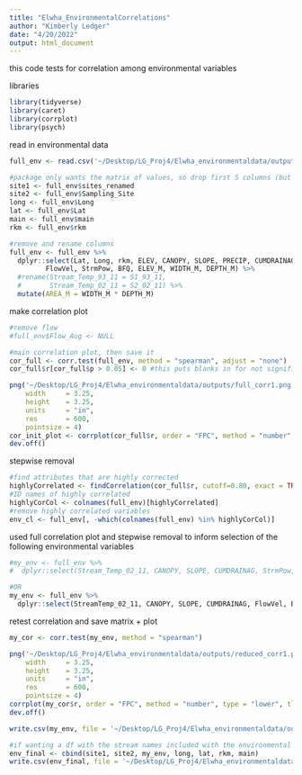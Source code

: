 ```yaml
---
title: "Elwha_EnvironmentalCorrelations"
author: "Kimberly Ledger"
date: "4/20/2022"
output: html_document
---
```


this code tests for correlation among environmental variables 

libraries 
```r
library(tidyverse)
library(caret)
library(corrplot)
library(psych)
```

read in environmental data 
```r
full_env <- read.csv('~/Desktop/LG_Proj4/Elwha_environmentaldata/outputs/environ_extract_22April2022.csv')

#package only wants the matrix of values, so drop first 5 columns (but save stream names, useful for later)
site1 <- full_env$sites_renamed
site2 <- full_env$Sampling_Site
long <- full_env$Long
lat <- full_env$Lat
main <- full_env$main
rkm <- full_env$rkm

#remove and rename columns 
full_env <- full_env %>%
  dplyr::select(Lat, Long, rkm, ELEV, CANOPY, SLOPE, PRECIP, CUMDRAINAG, StreamTemp_93_11, StreamTemp_02_11, 
         FlowVel, StrmPow, BFQ, ELEV_M, WIDTH_M, DEPTH_M) %>%
  #rename(Stream_Temp_93_11 = S1_93_11,
  #       Stream_Temp_02_11 = S2_02_11) %>%
  mutate(AREA_M = WIDTH_M * DEPTH_M)
```

make correlation plot 
```r
#remove flow
#full_env$Flow_Aug <- NULL

#main correlation plot, then save it
cor_full <- corr.test(full_env, method = "spearman", adjust = "none")
cor_full$r[cor_full$p > 0.05] <- 0 #this puts blanks in for not significant correlations

png('~/Desktop/LG_Proj4/Elwha_environmentaldata/outputs/full_corr1.png',   
    width     = 3.25,
    height    = 3.25,
    units     = "in",
    res       = 600,
    pointsize = 4)
cor_init_plot <- corrplot(cor_full$r, order = "FPC", method = "number", type = "lower", tl.cex = 0.7, tl.col = rgb(0, 0, 0))
dev.off()
```

stepwise removal
```r
#find attributes that are highly corrected
highlyCorrelated <- findCorrelation(cor_full$r, cutoff=0.80, exact = TRUE)
#ID names of highly correlated
highlyCorCol <- colnames(full_env)[highlyCorrelated]
#remove highly correlated variables
env_cl <- full_env[, -which(colnames(full_env) %in% highlyCorCol)]
```


used full correlation plot and stepwise removal to inform selection of the following environmental variables
```r
#my_env <- full_env %>%
#  dplyr::select(Stream_Temp_02_11, CANOPY, SLOPE, CUMDRAINAG, StrmPow, STRM_ORDER, AREA_M)

#OR
my_env <- full_env %>%
  dplyr::select(StreamTemp_02_11, CANOPY, SLOPE, CUMDRAINAG, FlowVel, BFQ)
```


retest correlation and save matrix + plot
```r
my_cor <- corr.test(my_env, method = "spearman")

png('~/Desktop/LG_Proj4/Elwha_environmentaldata/outputs/reduced_corr1.png',   
    width     = 3.25,
    height    = 3.25,
    units     = "in",
    res       = 600,
    pointsize = 4)
corrplot(my_cor$r, order = "FPC", method = "number", type = "lower", tl.cex = 0.7, tl.col = rgb(0, 0, 0))
dev.off()
```


```r
write.csv(my_env, file = '~/Desktop/LG_Proj4/Elwha_environmentaldata/outputs/env_final_matrix_22April2022.csv', row.names = FALSE)

#if wanting a df with the stream names included with the environmental variables
env_final <- cbind(site1, site2, my_env, long, lat, rkm, main)
write.csv(env_final, file = '~/Desktop/LG_Proj4/Elwha_environmentaldata/outputs/env_final_pops_22April2022.csv', row.names = FALSE)
```

